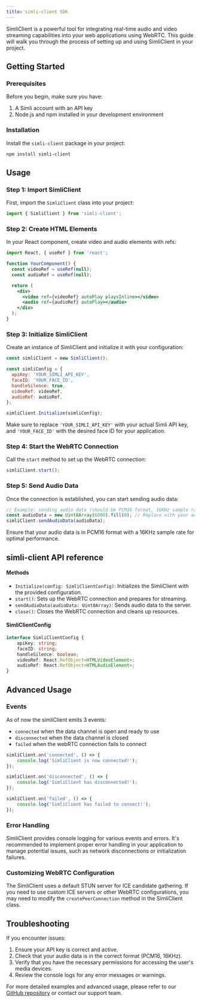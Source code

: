 ```yaml
---
title: simli-client SDK
---
```


SimliClient is a powerful tool for integrating real-time audio and video streaming capabilities into your web applications using WebRTC. This guide will walk you through the process of setting up and using SimliClient in your project.

## Getting Started

### Prerequisites

Before you begin, make sure you have:

1. A Simli account with an API key
2. Node.js and npm installed in your development environment

### Installation

Install the `simli-client` package in your project:

```bash
npm install simli-client
```

## Usage

### Step 1: Import SimliClient

First, import the `SimliClient` class into your project:

```javascript
import { SimliClient } from 'simli-client';
```

### Step 2: Create HTML Elements

In your React component, create video and audio elements with refs:

```jsx
import React, { useRef } from 'react';

function YourComponent() {
  const videoRef = useRef(null);
  const audioRef = useRef(null);

  return (
    <div>
      <video ref={videoRef} autoPlay playsInline></video>
      <audio ref={audioRef} autoPlay></audio>
    </div>
  );
}
```

### Step 3: Initialize SimliClient

Create an instance of SimliClient and initialize it with your configuration:

```javascript
const simliClient = new SimliClient();

const simliConfig = {
  apiKey: 'YOUR_SIMLI_API_KEY',
  faceID: 'YOUR_FACE_ID',
  handleSilence: true,
  videoRef: videoRef,
  audioRef: audioRef,
};

simliClient.Initialize(simliConfig);
```

Make sure to replace `'YOUR_SIMLI_API_KEY'` with your actual Simli API key, and `'YOUR_FACE_ID'` with the desired face ID for your application.

### Step 4: Start the WebRTC Connection

Call the `start` method to set up the WebRTC connection:

```javascript
simliClient.start();
```

### Step 5: Send Audio Data

Once the connection is established, you can start sending audio data:

```javascript
// Example: sending audio data (should be PCM16 format, 16KHz sample rate)
const audioData = new Uint8Array(6000).fill(0); // Replace with your actual audio data
simliClient.sendAudioData(audioData);
```

Ensure that your audio data is in PCM16 format with a 16KHz sample rate for optimal performance.

## simli-client API reference

#### Methods

- `Initialize(config: SimliClientConfig)`: Initializes the SimliClient with the provided configuration.
- `start()`: Sets up the WebRTC connection and prepares for streaming.
- `sendAudioData(audioData: Uint8Array)`: Sends audio data to the server.
- `close()`: Closes the WebRTC connection and cleans up resources.

#### SimliClientConfig

```typescript
interface SimliClientConfig {
    apiKey: string;
    faceID: string;
    handleSilence: boolean;
    videoRef: React.RefObject<HTMLVideoElement>;
    audioRef: React.RefObject<HTMLAudioElement>;
}
```

## Advanced Usage

### Events

As of now the simliClient emits 3 events:
- `connected` when the data channel is open and ready to use
- `disconnected` when the data channel is closed
- `failed` when the webRTC connection fails to connect

```js
simliClient.on('connected', () => {
    console.log('SimliClient is now connected!');
}); 

simliClient.on('disconnected', () => {
    console.log('SimliClient has disconnected!');
}); 

simliClient.on('failed', () => {
    console.log('SimliClient has failed to connect!');
}); 
```

### Error Handling

SimliClient provides console logging for various events and errors. It's recommended to implement proper error handling in your application to manage potential issues, such as network disconnections or initialization failures.

### Customizing WebRTC Configuration

The SimliClient uses a default STUN server for ICE candidate gathering. If you need to use custom ICE servers or other WebRTC configurations, you may need to modify the `createPeerConnection` method in the SimliClient class.

## Troubleshooting

If you encounter issues:

1. Ensure your API key is correct and active.
2. Check that your audio data is in the correct format (PCM16, 16KHz).
3. Verify that you have the necessary permissions for accessing the user's media devices.
4. Review the console logs for any error messages or warnings.

For more detailed examples and advanced usage, please refer to our [GitHub repository](https://github.com/simliai/simli-client) or contact our support team.
